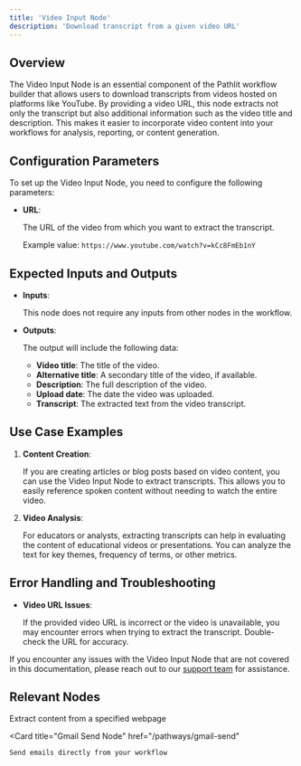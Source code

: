 ```yaml
---
title: 'Video Input Node'
description: 'Download transcript from a given video URL'
---
```


## Overview
The Video Input Node is an essential component of the Pathlit workflow builder that allows users to download transcripts from videos hosted on platforms like YouTube. By providing a video URL, this node extracts not only the transcript but also additional information such as the video title and description. This makes it easier to incorporate video content into your workflows for analysis, reporting, or content generation.

## Configuration Parameters

To set up the Video Input Node, you need to configure the following parameters:

* **URL**:

    The URL of the video from which you want to extract the transcript.

    Example value: `https://www.youtube.com/watch?v=kCc8FmEb1nY`

## Expected Inputs and Outputs
- **Inputs**:

  This node does not require any inputs from other nodes in the workflow.

- **Outputs**:

  The output will include the following data:

  - **Video title**: The title of the video.
  - **Alternative title**: A secondary title of the video, if available.
  - **Description**: The full description of the video.
  - **Upload date**: The date the video was uploaded.
  - **Transcript**: The extracted text from the video transcript.

## Use Case Examples
1. **Content Creation**:

    If you are creating articles or blog posts based on video content, you can use the Video Input Node to extract transcripts. This allows you to easily reference spoken content without needing to watch the entire video.

2. **Video Analysis**:

    For educators or analysts, extracting transcripts can help in evaluating the content of educational videos or presentations. You can analyze the text for key themes, frequency of terms, or other metrics.

## Error Handling and Troubleshooting
- **Video URL Issues**:

    If the provided video URL is incorrect or the video is unavailable, you may encounter errors when trying to extract the transcript. Double-check the URL for accuracy.

If you encounter any issues with the Video Input Node that are not covered in this documentation, please reach out to our [support team](mailto:dev@pathlit.ai) for assistance.

## Relevant Nodes
<CardGroup>
  <Card
    title="Web Extract Node"
    href="/pathways/web-extract"
  >
    Extract content from a specified webpage
  </Card>

  <Card
    title="Gmail Send Node"
    href="/pathways/gmail-send"
  >
    Send emails directly from your workflow
  </Card>
</CardGroup>